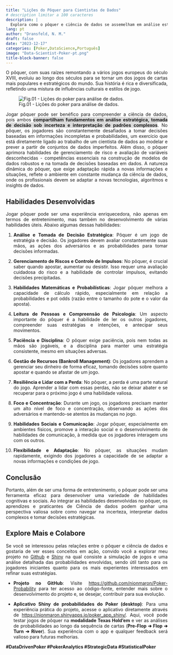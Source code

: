 ```yaml
---
title: "Lições do Pôquer para Cientistas de Dados"
# description limitar a 100 caracteres
description: |
  Explora como o pôquer e ciência de dados se assemelham em análise estratégica, decisão sob incerteza e gerenciamento de riscos.
lang: pt
author: "Dransfeld, N. M."
draft: false
date: "2023-12-17"
categories: [Poker,DataScience,Português]
image: "Data-Scientist-Poker-pt.png"
title-block-banner: false
---
```


::: {style="text-align: justify;"}
O pôquer, com suas raízes remontando a vários jogos europeus do século XVIII, evoluiu ao longo dos séculos para se tornar um dos jogos de cartas mais populares e estratégicos do mundo. Sua história é rica e diversificada, refletindo uma mistura de influências culturais e estilos de jogo.

![Fig.01 - Lições do poker para análise de dados.](Data-Scientist-Poker-pt.png){fig-align="center"}

Jogar pôquer pode ser benéfico para compreender a ciência de dados, pois ambos [**compartilham fundamentos em análise estratégica, tomada de decisão sob incerteza e interpretação de padrões complexos**]{style="background-color:#DCDCDC"}. No pôquer, os jogadores são constantemente desafiados a tomar decisões baseadas em informações incompletas e probabilidades, um exercício que está diretamente ligado ao trabalho de um cientista de dados ao modelar e prever a partir de conjuntos de dados imperfeitos. Além disso, o pôquer aprimora habilidades de gerenciamento de risco e avaliação de variáveis desconhecidas - competências essenciais na construção de modelos de dados robustos e na tomada de decisões baseadas em dados. A natureza dinâmica do pôquer, que exige adaptação rápida a novas informações e situações, reflete o ambiente em constante mudança da ciência de dados, onde os profissionais devem se adaptar a novas tecnologias, algoritmos e insights de dados.

## Habilidades Desenvolvidas

Jogar pôquer pode ser uma experiência enriquecedora, não apenas em termos de entretenimento, mas também no desenvolvimento de várias habilidades úteis. Abaixo algumas dessas habilidades:

1.  **Análise e Tomada de Decisão Estratégica**: Pôquer é um jogo de estratégia e decisão. Os jogadores devem avaliar constantemente suas mãos, as ações dos adversários e as probabilidades para tomar decisões informadas.

2.  **Gerenciamento de Riscos e Controle de Impulsos**: No pôquer, é crucial saber quando apostar, aumentar ou desistir. Isso requer uma avaliação cuidadosa do risco e a habilidade de controlar impulsos, evitando decisões precipitadas.

3.  **Habilidades Matemáticas e Probabilísticas**: Jogar pôquer melhora a capacidade de cálculo rápido, especialmente em relação a probabilidades e pot odds (razão entre o tamanho do pote e o valor da aposta).

4.  **Leitura de Pessoas e Compreensão de Psicologia**: Um aspecto importante do pôquer é a habilidade de ler os outros jogadores, compreender suas estratégias e intenções, e antecipar seus movimentos.

5.  **Paciência e Disciplina**: O pôquer exige paciência, pois nem todas as mãos são jogáveis, e a disciplina para manter uma estratégia consistente, mesmo em situações adversas.

6.  **Gestão de Recursos (Bankroll Management)**: Os jogadores aprendem a gerenciar seu dinheiro de forma eficaz, tomando decisões sobre quanto apostar e quando se afastar de um jogo.

7.  **Resiliência e Lidar com a Perda**: No pôquer, a perda é uma parte natural do jogo. Aprender a lidar com essas perdas, não se deixar abater e se recuperar para o próximo jogo é uma habilidade valiosa.

8.  **Foco e Concentração**: Durante um jogo, os jogadores precisam manter um alto nível de foco e concentração, observando as ações dos adversários e mantendo-se atentos às mudanças no jogo.

9.  **Habilidades Sociais e Comunicação**: Jogar pôquer, especialmente em ambientes físicos, promove a interação social e o desenvolvimento de habilidades de comunicação, à medida que os jogadores interagem uns com os outros.

10. **Flexibilidade e Adaptação**: No pôquer, as situações mudam rapidamente, exigindo dos jogadores a capacidade de se adaptar a novas informações e condições de jogo.

## Conclusão

Portanto, além de ser uma forma de entretenimento, o pôquer pode ser uma ferramenta eficaz para desenvolver uma variedade de habilidades cognitivas e sociais. Ao integrar as habilidades desenvolvidas no pôquer, os aprendizes e praticantes de Ciência de dados podem ganhar uma perspectiva valiosa sobre como navegar na incerteza, interpretar dados complexos e tomar decisões estratégicas.

## Explore Mais e Colabore

Se você se interessou pelas relações entre o pôquer e ciência de dados e gostaria de ver esses conceitos em ação, convido você a explorar meu projeto no [Github](https://github.com/nionmaron/Poker-Probability) e [Shiny](https://nionmaron.shinyapps.io/poker_app_shiny/) na qual consiste a simulação de jogos e uma análise detalhada das probabilidades envolvidas, sendo útil tanto para os jogadores iniciantes quanto para os mais experientes interessados em refinar suas estratégias.

-   **Projeto no GitHub**: Visite <https://github.com/nionmaron/Poker-Probability> para ter acesso ao código-fonte, entender mais sobre o desenvolvimento do projeto e, se desejar, contribuir para sua evolução.

-   **Aplicativo Shiny de probabilidades do Poker (desktop)**: Para uma experiência prática do projeto, acesse o aplicativo diretamente através de <https://nionmaron.shinyapps.io/poker_app_shiny/>. Aqui, você pode testar jogos de pôquer na **modalidade Texas Hold'em** e ver as análises de probabilidades ao longo da sequência de cartas (**Pre-Flop ➔ Flop ➔ Turn ➔ River**). Sua experiência com o app e qualquer feedback será valioso para futuras melhorias.
:::

**#DataDrivenPoker #PokerAnalytics #StrategicData #StatisticalPoker**
